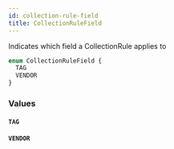 ```yaml
---
id: collection-rule-field
title: CollectionRuleField
---
```



Indicates which field a CollectionRule applies to


```graphql
enum CollectionRuleField {
  TAG
  VENDOR
}
```


### Values

#### `TAG` 




#### `VENDOR` 






